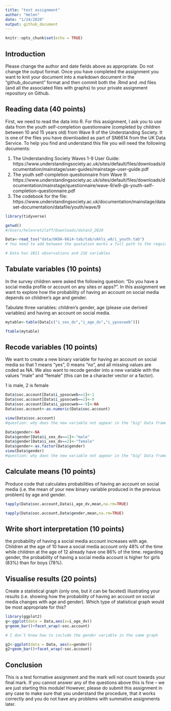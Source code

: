 ```yaml
---
title: "test assignment"
author: "Helen"
date: "1/24/2020"
output: github_document
---
```


```r
knitr::opts_chunk$set(echo = TRUE)
```

## Introduction

Please change the author and date fields above as appropriate. Do not change the output format. Once you have completed the assignment you want to knit your document into a markdown document in the "github_document" format and then commit both the .Rmd and .md files (and all the associated files with graphs) to your private assignment repository on Github.

## Reading data (40 points)

First, we need to read the data into R. For this assignment, I ask you to use data from the youth self-completion questionnaire (completed by children between 10 and 15 years old) from Wave 9 of the Understanding Society. It is one of the files you have downloaded as part of SN6614 from the UK Data Service. To help you find and understand this file you will need the following documents:

1) The Understanding Society Waves 1-9 User Guide: https://www.understandingsociety.ac.uk/sites/default/files/downloads/documentation/mainstage/user-guides/mainstage-user-guide.pdf
2) The youth self-completion questionnaire from Wave 9: https://www.understandingsociety.ac.uk/sites/default/files/downloads/documentation/mainstage/questionnaire/wave-9/w9-gb-youth-self-completion-questionnaire.pdf
3) The codebook for the file: https://www.understandingsociety.ac.uk/documentation/mainstage/dataset-documentation/datafile/youth/wave/9


```r
library(tidyverse)

getwd()
#/Users/helenretzlaff/Downloads/datan3_2020

Data<-read_tsv("data/UKDA-6614-tab/tab/ukhls_w9/i_youth.tab")
# You need to add between the quotation marks a full path to the required file on your computer.

# Data has 2821 observations and 216 variables 
```

## Tabulate variables (10 points)

In the survey children were asked the following question: "Do you have a social media profile or account on any sites or apps?". In this assignment we want to explore how the probability of having an account on social media depends on children's age and gender.

Tabulate three variables: children's gender, age (please use derived variables) and having an account on social media.

```r
mytable<-table(Data[c("i_sex_dv","i_age_dv","i_ypsocweb")])

ftable(mytable)

```

## Recode variables (10 points)

We want to create a new binary variable for having an account on social media so that 1 means "yes", 0 means "no", and all missing values are coded as NA. We also want to recode gender into a new variable with the values "male" and "female" (this can be a character vector or a factor).

1 is male, 2 is female 

```r

Data$soc.account[Data$i_ypsocweb==1]<-1
Data$soc.account[Data$i_ypsocweb==2]<-0
Data$soc.account[Data$i_ypsocweb==-9]<-NA
Data$soc.account<-as.numeric(Data$soc.account)

view(Data$soc.account)
#question: why does the new variable not appear in the "big" Data frame? but it does seem to exist somewhere and the number of variables changes

Data$gender<-NA
Data$gender[Data$i_sex_dv==1]<-"male"
Data$gender[Data$i_sex_dv==2]<-"female"
Data$gender<-as.factor(Data$gender)
view(Data$gender)
#question: why does the new variable not appear in the "big" Data frame? but it does seem to exist somewhere and the number of variables changes

```

## Calculate means (10 points)

Produce code that calculates probabilities of having an account on social media (i.e. the mean of your new binary variable produced in the previous problem) by age and gender. 

```r

tapply(Data$soc.account,Data$i_age_dv,mean,na.rm=TRUE)

```

```r

tapply(Data$soc.account,Data$gender,mean,na.rm=TRUE)

```

## Write short interpretation (10 points)

the probability of having a social media account increases with age. Children at the age of 10 have a social media account only 48% of the time while children at the age of 12 already have one 86% of the time. 
regarding gender, the probability of having a social media account is higher for girls (83%) than for boys (78%). 

## Visualise results (20 points)

Create a statistical graph (only one, but it can be faceted) illustrating your results (i.e. showing how the probability of having an account on social media changes with age and gender). Which type of statistical graph would be most appropriate for this?

```r
library(ggplot2)
g<-ggplot(data = Data,aes(x=i_age_dv))
g+geom_bar()+facet_wrap(~soc.account)

# I don´t know how to include the gender variable in the same graph

```

```r

g2<-ggplot(data = Data, aes(x=gender))
g2+geom_bar()+facet_wrap(~soc.account)

```
## Conclusion

This is a test formative assignment and the mark will not count towards your final mark. If you cannot answer any of the questions above this is fine -- we are just starting this module! However, please do submit this assignment in any case to make sure that you understand the procedure, that it works correctly and you do not have any problems with summative assignments later.